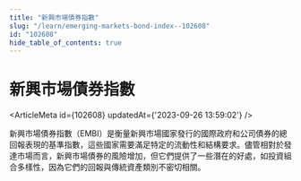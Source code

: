 ```yaml
---
title: "新興市場債券指數"
slug: "/learn/emerging-markets-bond-index--102608"
id: "102608"
hide_table_of_contents: true
---
```



# 新興市場債券指數

<ArticleMeta id={102608} updatedAt={'2023-09-26 13:59:02'} />
<div className='border-solid border-b border-t-0 my-4 border-[var(--ifm-color-gray-300)]' />

新興市場債券指數（EMBI）是衡量新興市場國家發行的國際政府和公司債券的總回報表現的基準指數，這些國家需要滿足特定的流動性和結構要求。儘管相對於發達市場而言，新興市場債券的風險增加，但它們提供了一些潛在的好處，如投資組合多樣性，因為它們的回報與傳統資產類別不密切相關。
